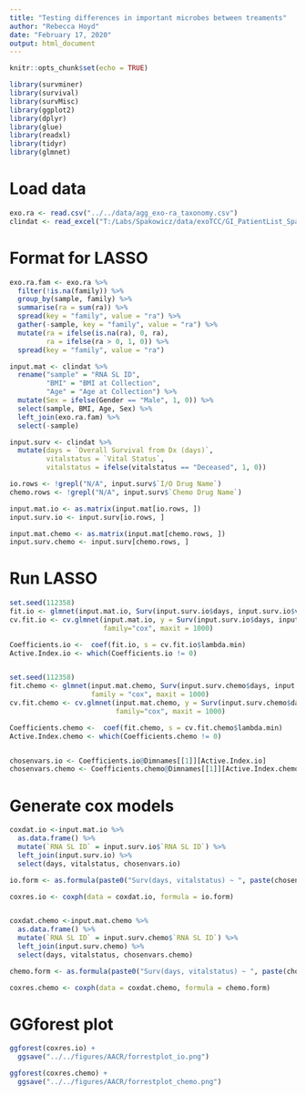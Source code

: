 ```yaml
---
title: "Testing differences in important microbes between treaments"
author: "Rebecca Hoyd"
date: "February 17, 2020"
output: html_document
---
```


```r
knitr::opts_chunk$set(echo = TRUE)

library(survminer)
library(survival)
library(survMisc)
library(ggplot2)
library(dplyr)
library(glue)
library(readxl)
library(tidyr)
library(glmnet)
```

# Load data
```r
exo.ra <- read.csv("../../data/agg_exo-ra_taxonomy.csv")
clindat <- read_excel("T:/Labs/Spakowicz/data/exoTCC/GI_PatientList_Spakowicz_WithClinicalData_01.2020.xlsx")
```


# Format for LASSO

```r
exo.ra.fam <- exo.ra %>%
  filter(!is.na(family)) %>%
  group_by(sample, family) %>%
  summarise(ra = sum(ra)) %>%
  spread(key = "family", value = "ra") %>%
  gather(-sample, key = "family", value = "ra") %>%
  mutate(ra = ifelse(is.na(ra), 0, ra),
         ra = ifelse(ra > 0, 1, 0)) %>%
  spread(key = "family", value = "ra")

```

```r
input.mat <- clindat %>%
  rename("sample" = "RNA SL ID",
         "BMI" = "BMI at Collection",
         "Age" = "Age at Collection") %>%
  mutate(Sex = ifelse(Gender == "Male", 1, 0)) %>%
  select(sample, BMI, Age, Sex) %>%
  left_join(exo.ra.fam) %>%
  select(-sample)

input.surv <- clindat %>%
  mutate(days = `Overall Survival from Dx (days)`,
         vitalstatus = `Vital Status`,
         vitalstatus = ifelse(vitalstatus == "Deceased", 1, 0))

io.rows <- !grepl("N/A", input.surv$`I/O Drug Name`)
chemo.rows <- !grepl("N/A", input.surv$`Chemo Drug Name`)

input.mat.io <- as.matrix(input.mat[io.rows, ])
input.surv.io <- input.surv[io.rows, ]

input.mat.chemo <- as.matrix(input.mat[chemo.rows, ])
input.surv.chemo <- input.surv[chemo.rows, ]
```


# Run LASSO
```r
set.seed(112358)
fit.io <- glmnet(input.mat.io, Surv(input.surv.io$days, input.surv.io$vitalstatus), family = "cox", maxit = 1000)
cv.fit.io <- cv.glmnet(input.mat.io, y = Surv(input.surv.io$days, input.surv.io$vitalstatus),
                       family="cox", maxit = 1000)

Coefficients.io <-  coef(fit.io, s = cv.fit.io$lambda.min)
Active.Index.io <- which(Coefficients.io != 0)


set.seed(112358)
fit.chemo <- glmnet(input.mat.chemo, Surv(input.surv.chemo$days, input.surv.chemo$vitalstatus), 
                    family = "cox", maxit = 1000)
cv.fit.chemo <- cv.glmnet(input.mat.chemo, y = Surv(input.surv.chemo$days, input.surv.chemo$vitalstatus),
                          family="cox", maxit = 1000)

Coefficients.chemo <-  coef(fit.chemo, s = cv.fit.chemo$lambda.min)
Active.Index.chemo <- which(Coefficients.chemo != 0)


chosenvars.io <- Coefficients.io@Dimnames[[1]][Active.Index.io]
chosenvars.chemo <- Coefficients.chemo@Dimnames[[1]][Active.Index.chemo]
```

# Generate cox models

```r
coxdat.io <-input.mat.io %>%
  as.data.frame() %>%
  mutate(`RNA SL ID` = input.surv.io$`RNA SL ID`) %>%
  left_join(input.surv.io) %>%
  select(days, vitalstatus, chosenvars.io)

io.form <- as.formula(paste0("Surv(days, vitalstatus) ~ ", paste(chosenvars.io[1:5], collapse = " + ")))

coxres.io <- coxph(data = coxdat.io, formula = io.form)


coxdat.chemo <-input.mat.chemo %>%
  as.data.frame() %>%
  mutate(`RNA SL ID` = input.surv.chemo$`RNA SL ID`) %>%
  left_join(input.surv.chemo) %>%
  select(days, vitalstatus, chosenvars.chemo)

chemo.form <- as.formula(paste0("Surv(days, vitalstatus) ~ ", paste(chosenvars.chemo[1:8], collapse = " + ")))

coxres.chemo <- coxph(data = coxdat.chemo, formula = chemo.form)
```

# GGforest plot

```r
ggforest(coxres.io) +
  ggsave("../../figures/AACR/forrestplot_io.png")

ggforest(coxres.chemo) +
  ggsave("../../figures/AACR/forrestplot_chemo.png")
```
